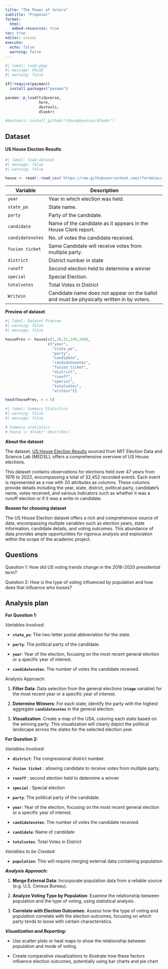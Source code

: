 ```yaml
---
title: "The Power of Voters" 
subtitle: "Proposal"
format: 
  html: 
   embed-resources: true
toc: true
editor: visual
execute:
  echo: false
  warning: false
---
```


```r
#| label: load-pkgs
#| message: FALSE
#| warning: false

if(!require(pacman))
  install.packages("pacman")

pacman::p_load(tidyverse,
               here,
               devtools,
               dlookr)

#devtools::install_github("choonghyunryu/dlookr")
```

## Dataset

#### US House Election Results

```r
#| label: load-dataset
#| message: false
#| warning: false

house <- readr::read_csv('https://raw.githubusercontent.com/rfordatascience/tidytuesday/master/data/2023/2023-11-07/house.csv')

```

| Variable         | Description                                                                               |
|------------------|------------------------------------------------------|
| `year`           | Year in which election was held.                                                          |
| `state_po`       | State name.                                                                               |
| `party`          | Party of the candidate.                                                                   |
| `candidate`      | Name of the candidate as it appears in the House Clerk report.                            |
| `candidatevotes` | No. of votes the candidate received.                                                      |
| `fusion ticket`  | Same Candidate will receive votes from multiple party.                                    |
| `district`       | District number in state                                                                  |
| `runoff`         | Second election held to determine a winner                                                |
| `special`        | Special Election.                                                                         |
| `totalvotes`     | Total Votes in District                                                                   |
| `Writein`        | Candidate name does not appear on the ballot and must be physically written in by voters. |

**Preview of dataset**
```r
#| label: Dataset Preview
#| warning: false
#| message: false

housePrev <- house[c(1,20,51,199,249),
                   c("year", 
                     "state_po",
                     "party",
                     "candidate",
                     "candidatevotes",
                     "fusion_ticket",
                     "district",
                     "runoff",
                     "special",
                     "totalvotes",
                     "writein")]

head(housePrev, n = 5)


```

```r
#| label: Summary Statistics
#| warning: false
#| message: false

# Summary statistics
# house |> dlookr::describe()
```



**About the dataset**

The dataset, [US House Election Results](https://github.com/rfordatascience/tidytuesday/tree/master/data/2023/2023-11-07) sourced from MIT Election Data and Science Lab (MEDSL), offers a comprehensive overview of US House elections.

This dataset contains observations for elections held over 47 years from 1976 to 2022, encompassing a total of 32,452 recorded events. Each event is represented as a row with 20 attributes as columns. These columns provide details including the year, state, district, political party, candidate's name, votes received, and various indicators such as whether it was a runoff election or if it was a write-in candidate.

**Reason for choosing dataset**

The US House Election dataset offers a rich and comprehensive source of data, encompassing multiple variables such as election years, state information, candidate details, and voting outcomes. This abundance of data provides ample opportunities for rigorous analysis and exploration within the scope of the academic project.

## Questions

Question 1: How did US voting trends change in the 2016-2020 presidential term?

Question 2: How is the type of voting influenced by population and how does that influence who looses?

## Analysis plan

**For Question 1:**

*Variables Involved:*

-   **`state_po`**: The two-letter postal abbreviation for the state.

-   **`party`**: The political party of the candidate.

-   **`year`**: Year of the election, focusing on the most recent general election or a specific year of interest.

-   **`candidatevotes`**: The number of votes the candidate received.

Analysis Approach:

1.  **Filter Data**: Data selection from the general elections (**`stage`** variable) for the most recent year or a specific year of interest.

2.  **Determine Winners**: For each state, identify the party with the highest aggregate **`candidatevotes`** in the general election.

3.  **Visualization**: Create a map of the USA, coloring each state based on the winning party. This visualization will clearly depict the political landscape across the states for the selected election year.

**For Question 2:**

*Variables Involved:*

-   **`district`**: The congressional district number.

-   **`fusion ticket`** : allowing candidate to receive votes from multiple party.

-   **`runoff`** : second election held to determine a winner

-   **`special`** : Special election

-   **`party`**: The political party of the candidate.

-   **`year`**: Year of the election, focusing on the most recent general election or a specific year of interest.

-   **`candidatevotes`**: The number of votes the candidate received.

-   **`candidate`**: Name of candidate

-   **`totalvotes`**: Total Votes in District

*Variables to be Created:*

-   **`population`**: This will require merging external data containing population

***Analysis Approach:***

1.  **Merge External Data**: Incorporate population data from a reliable source (e.g. U.S. Census Bureau).

2.  **Analyze Voting Type by Population**: Examine the relationship between population and the type of voting, using statistical analysis .

3.  **Correlate with Election Outcomes**: Assess how the type of voting and population correlate with the election outcomes, focusing on which party tends to loose with certain characteristics.

***Visualization and Reporting:***

-   Use scatter plots or heat maps to show the relationship between population and mode of voting.

-   Create comparative visualizations to illustrate how these factors influence election outcomes, potentially using bar charts and pie chart
